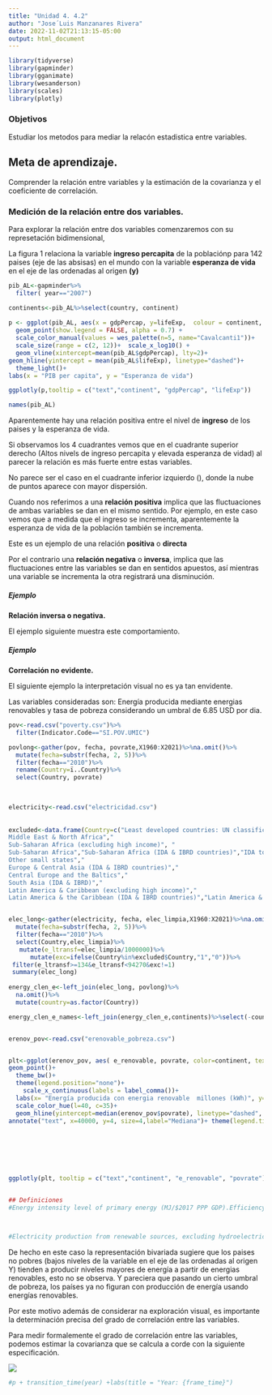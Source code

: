 ```yaml
---
title: "Unidad 4. 4.2"
author: "Jose´Luis Manzanares Rivera"
date: 2022-11-02T21:13:15-05:00
output: html_document
---
```




```r
library(tidyverse)
library(gapminder)
library(gganimate)
library(wesanderson)
library(scales)
library(plotly)
```
### Objetivos

Estudiar los metodos para mediar la relacón estadistica entre variables. 

## Meta de aprendizaje.

Comprender la relación entre variables y la estimación de la covarianza y el coeficiente de correlación. 


### Medición de la relación entre dos variables. 

Para explorar la relación entre dos variables comenzaremos con su represetación bidimensional, 

La figura 1 relaciona la variable  **ingreso percapita** de la poblaciónp para 142  paises (eje de las absisas)  en el mundo con la variable  **esperanza de vida** en el eje de las ordenadas al origen **(y)**



```r

pib_AL<-gapminder%>%
  filter( year=="2007")

continents<-pib_AL%>%select(country, continent)
  
p <- ggplot(pib_AL, aes(x = gdpPercap, y=lifeExp,  colour = continent, text = country)) +
  geom_point(show.legend = FALSE, alpha = 0.7) + 
  scale_color_manual(values = wes_palette(n=5, name="Cavalcanti1"))+
  scale_size(range = c(2, 12))+  scale_x_log10() +
  geom_vline(xintercept=mean(pib_AL$gdpPercap), lty=2)+
geom_hline(yintercept = mean(pib_AL$lifeExp), linetype="dashed")+
  theme_light()+
labs(x = "PIB per capita", y = "Esperanza de vida")

ggplotly(p,tooltip = c("text","continent", "gdpPercap", "lifeExp"))

names(pib_AL)
```

Aparentemente hay una relación positiva entre el nivel de **ingreso** de  los paises y la esperanza de vida.



Si observamos los 4 cuadrantes vemos que en el cuadrante superior derecho (Altos nivels de ingreso percapita y elevada esperanza de vidad) al parecer la relación es más fuerte entre estas variables. 

No parece ser el caso en el cuadrante inferior izquierdo (), donde la nube de puntos aparece con mayor dispersión. 


Cuando nos referimos a una **relación positiva** implica que las fluctuaciones de ambas variables se dan en el mismo sentido. 
Por ejemplo, en este caso vemos que a medida que el ingreso se incrementa, aparentemente la esperanza de vida de la población también se incrementa. 

Este es un ejemplo de una relación **positiva** o **directa**

Por el contrario una **relación negativa** o **inversa**,  implica que las fluctuaciones entre las variables se dan en sentidos apuestos, así mientras una variable se incrementa la otra registrará una disminución. 


##### Ejemplo 

**Relación inversa o negativa.**

El ejemplo siguiente muestra este comportamiento.


##### Ejemplo  

**Correlación no evidente.**

El siguiente ejemplo la interpretación visual no es ya tan envidente.

Las variables consideradas son: Energía producida mediante energias renovables y tasa de pobreza considerando un umbral de 6.85 USD por dia.  




```r

pov<-read.csv("poverty.csv")%>%
  filter(Indicator.Code=="SI.POV.UMIC")

povlong<-gather(pov, fecha, povrate,X1960:X2021)%>%na.omit()%>%
  mutate(fecha=substr(fecha, 2, 5))%>%
  filter(fecha=="2010")%>%
  rename(Country=ï..Country)%>%
  select(Country, povrate)
  

  
electricity<-read.csv("electricidad.csv")
 
   
excluded<-data.frame(Country=c("Least developed countries: UN classification", "Fragile and conflict affected situations", "Africa Western and Central", "Heavily indebted poor countries (HIPC)", "Pre-demographic dividend","Middle East & North Africa (excluding high income)", "Middle East & North Africa (IDA & IBRD countries)","Africa Eastern and Southern","	
Middle East & North Africa","	
Sub-Saharan Africa (excluding high income)", "	
Sub-Saharan Africa","Sub-Saharan Africa (IDA & IBRD countries)","IDA total","Europe & Central Asia (excluding high income)","	
Other small states","	
Europe & Central Asia (IDA & IBRD countries)","	
Central Europe and the Baltics","	
South Asia (IDA & IBRD)","	
Latin America & Caribbean (excluding high income)","
Latin America & the Caribbean (IDA & IBRD countries)","Latin America & Caribbean","Lower middle income","Early-demographic dividend","East Asia & Pacific (excluding high income)","East Asia & Pacific (IDA & IBRD countries)", "Sub-Saharan Africa","Middle East & North Africa", "South Asia"))


elec_long<-gather(electricity, fecha, elec_limpia,X1960:X2021)%>%na.omit()%>%
  mutate(fecha=substr(fecha, 2, 5))%>%
  filter(fecha=="2010")%>%
  select(Country,elec_limpia)%>%
   mutate(e_ltransf=elec_limpia/1000000)%>%
      mutate(exc=ifelse(Country%in%excluded$Country,"1","0"))%>%
 filter(e_ltransf>=134&e_ltransf<94270&exc!=1)
 summary(elec_long)
   
energy_clen_e<-left_join(elec_long, povlong)%>%
  na.omit()%>%
  mutate(country=as.factor(Country))

energy_clen_e_names<-left_join(energy_clen_e,continents)%>%select(-country)%>%rename(e_renovable=e_ltransf)



```


```r
erenov_pov<-read.csv("erenovable_pobreza.csv")


plt<-ggplot(erenov_pov, aes( e_renovable, povrate, color=continent, text=Country))+
geom_point()+ 
  theme_bw()+
  theme(legend.position="none")+
    scale_x_continuous(labels = label_comma())+
  labs(x= "Energía producida con energia renovable  millones (kWh)", y="Tasa de pobreza 6.85 USD/dia, (PPP)2017")+
  scale_color_hue(l=40, c=35)+
  geom_hline(yintercept=median(erenov_pov$povrate), linetype="dashed", size=.5, color="red", alpha=.6)+
annotate("text", x=40000, y=4, size=4,label="Mediana")+ theme(legend.title=element_blank())






 
ggplotly(plt, tooltip = c("text","continent", "e_renovable", "povrate"))


## Definiciones
#Energy intensity level of primary energy (MJ/$2017 PPP GDP).Efficiency is measured by “energy intensity” – the amount of energy required to produce one dollar’s worth of goods and services (GDP). Energy intensity improves when less energy is required to produce the same goods and services, or when more goods and services are produced given the same amount of energy. Sustainable Development Goal 7 calls for global improvements in energy efficiency and globally, energy intensity has fallen by one third since 1990. Source https://datatopics.worldbank.org/world-development-indicators/stories/worlds-largest-economies-have-been-using-energy-more-efficiently.html



#Electricity production from renewable sources, excluding hydroelectric (kWh)

```

De hecho en este caso la representación bivariada sugiere que los paises no pobres (bajos niveles de la variable en el eje de las ordenadas al origen Y) tienden a producir niveles mayores de energía a partir de energias renovables, esto no se observa. Y pareciera que pasando un cierto umbral de pobreza, los países ya no figuran con producción de energía usando energías renovables. 


Por este motivo además de considerar na exploración visual, es importante la determinación precisa del grado de correlación entre las variables. 

Para medir formalemente el grado de correlación entre las variables, podemos estimar la covarianza que se calcula a corde con la siguiente especificación. 

![](/img/COVARIANZA.jpg)


```r
#p + transition_time(year) +labs(title = "Year: {frame_time}")
```


